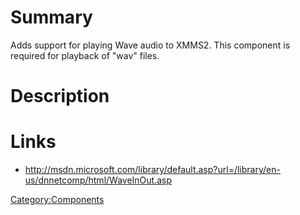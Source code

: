 {{ComponentHeader}}

=Summary=
Adds support for playing Wave audio to XMMS2. This component is required for playback of "wav" files.

=Description=


=Links=
* http://msdn.microsoft.com/library/default.asp?url=/library/en-us/dnnetcomp/html/WaveInOut.asp

[[Category:Components]]